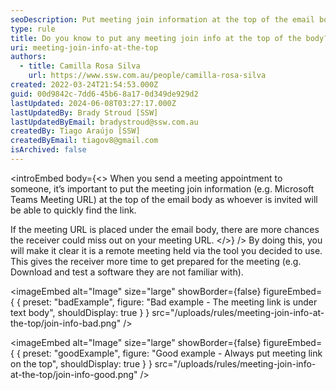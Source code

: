 ```yaml
---
seoDescription: Put meeting join information at the top of the email body to ensure attendees can quickly find the link and prepare for remote meetings.
type: rule
title: Do you know to put any meeting join info at the top of the body?
uri: meeting-join-info-at-the-top
authors:
  - title: Camilla Rosa Silva
    url: https://www.ssw.com.au/people/camilla-rosa-silva
created: 2022-03-24T21:54:53.000Z
guid: 00d9842c-7dd6-45b6-8a17-0d349de929d2
lastUpdated: 2024-06-08T03:27:17.000Z
lastUpdatedBy: Brady Stroud [SSW]
lastUpdatedByEmail: bradystroud@ssw.com.au
createdBy: Tiago Araújo [SSW]
createdByEmail: tiagov8@gmail.com
isArchived: false
---
```


<introEmbed
  body={<>
When you send a meeting appointment to someone, it’s important to put the meeting join information (e.g. Microsoft Teams Meeting URL) at the top of the email body as whoever is invited will be able to quickly find the link.

If the meeting URL is placed under the email body, there are more chances the receiver could miss out on your meeting URL.
  </>}
/>
By doing this, you will make it clear it is a remote meeting held via the tool you decided to use. This gives the receiver more time to get prepared for the meeting (e.g. Download and test a software they are not familiar with).

<imageEmbed
  alt="Image"
  size="large"
  showBorder={false}
  figureEmbed={ {
    preset: "badExample",
    figure: "Bad example - The meeting link is under text body",
    shouldDisplay: true
  } }
  src="/uploads/rules/meeting-join-info-at-the-top/join-info-bad.png"
/>


<imageEmbed
  alt="Image"
  size="large"
  showBorder={false}
  figureEmbed={ {
    preset: "goodExample",
    figure: "Good example - Always put meeting link on the top",
    shouldDisplay: true
  } }
  src="/uploads/rules/meeting-join-info-at-the-top/join-info-good.png"
/>
